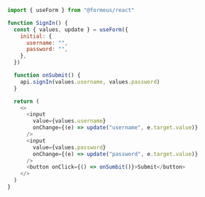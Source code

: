 ```js showLineNumbers copy
import { useForm } from "@formeus/react"

function SignIn() {
  const { values, update } = useForm({
    initial: {
      username: "",
      password: "",
    },
  })

  function onSubmit() {
    api.signIn(values.username, values.password)
  }

  return (
    <>
      <input
        value={values.username}
        onChange={(e) => update("username", e.target.value)}
      />
      <input
        value={values.password}
        onChange={(e) => update("password", e.target.value)}
      />
      <button onClick={() => onSumbit()}>Submit</button>
    </>
  )
}
```

